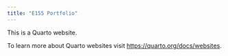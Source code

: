 ```yaml
---
title: "E155 Portfolio"
---
```


This is a Quarto website.

To learn more about Quarto websites visit <https://quarto.org/docs/websites>.
